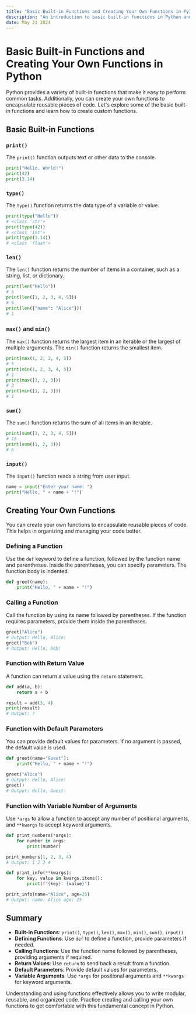 ```yaml
---
title: "Basic Built-in Functions and Creating Your Own Functions in Python"
description: "An introduction to basic built-in functions in Python and how to create custom functions."
date: May 21 2024
---
```


# Basic Built-in Functions and Creating Your Own Functions in Python

Python provides a variety of built-in functions that make it easy to perform common tasks. Additionally, you can create your own functions to encapsulate reusable pieces of code. Let's explore some of the basic built-in functions and learn how to create custom functions.

## Basic Built-in Functions

### `print()`
The `print()` function outputs text or other data to the console.

```python
print("Hello, World!")
print(42)
print(3.14)
```

### `type()`
The `type()` function returns the data type of a variable or value.

```python
print(type("Hello"))  
# <class 'str'>
print(type(42))       
# <class 'int'>
print(type(3.14))     
# <class 'float'>
```

### `len()`
The `len()` function returns the number of items in a container, such as a string, list, or dictionary.

```python
print(len("Hello"))            
# 5
print(len([1, 2, 3, 4, 5]))    
# 5
print(len({"name": "Alice"}))  
# 1
```

### `max()` and `min()`
The `max()` function returns the largest item in an iterable or the largest of multiple arguments. The `min()` function returns the smallest item.

```python
print(max(1, 2, 3, 4, 5))  
# 5
print(min(1, 2, 3, 4, 5))  
# 1
print(max([1, 2, 3]))      
# 3
print(min([1, 2, 3]))     
# 1
```

### `sum()`
The `sum()` function returns the sum of all items in an iterable.

```python
print(sum([1, 2, 3, 4, 5]))  
# 15
print(sum((1, 2, 3)))        
# 6
```

### `input()`
The `input()` function reads a string from user input.

```python
name = input("Enter your name: ")
print("Hello, " + name + "!")
```

## Creating Your Own Functions

You can create your own functions to encapsulate reusable pieces of code. This helps in organizing and managing your code better.

### Defining a Function
Use the `def` keyword to define a function, followed by the function name and parentheses. Inside the parentheses, you can specify parameters. The function body is indented.

```python
def greet(name):
    print("Hello, " + name + "!")
```

### Calling a Function
Call the function by using its name followed by parentheses. If the function requires parameters, provide them inside the parentheses.

```python
greet("Alice")  
# Output: Hello, Alice!
greet("Bob")    
# Output: Hello, Bob!
```

### Function with Return Value
A function can return a value using the `return` statement.

```python
def add(a, b):
    return a + b

result = add(3, 4)
print(result)  
# Output: 7
```

### Function with Default Parameters
You can provide default values for parameters. If no argument is passed, the default value is used.

```python
def greet(name="Guest"):
    print("Hello, " + name + "!")

greet("Alice")  
# Output: Hello, Alice!
greet()         
# Output: Hello, Guest!
```

### Function with Variable Number of Arguments
Use `*args` to allow a function to accept any number of positional arguments, and `**kwargs` to accept keyword arguments.

```python
def print_numbers(*args):
    for number in args:
        print(number)

print_numbers(1, 2, 3, 4)  
# Output: 1 2 3 4

def print_info(**kwargs):
    for key, value in kwargs.items():
        print(f"{key}: {value}")

print_info(name="Alice", age=25)  
# Output: name: Alice age: 25
```

## Summary

- **Built-in Functions**: `print()`, `type()`, `len()`, `max()`, `min()`, `sum()`, `input()`
- **Defining Functions**: Use `def` to define a function, provide parameters if needed.
- **Calling Functions**: Use the function name followed by parentheses, providing arguments if required.
- **Return Values**: Use `return` to send back a result from a function.
- **Default Parameters**: Provide default values for parameters.
- **Variable Arguments**: Use `*args` for positional arguments and `**kwargs` for keyword arguments.

Understanding and using functions effectively allows you to write modular, reusable, and organized code. Practice creating and calling your own functions to get comfortable with this fundamental concept in Python.

